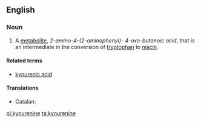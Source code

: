 ==English==
{{wikipedia}}

===Noun===
{{en-noun|~}}

# {{label|en|organic compound}} A [[metabolite]], ''2-amino-4-(2-aminophenyl)- 4-oxo-butanoic acid'', that is an intermediate in the conversion of [[tryptophan]] to [[niacin]].

====Related terms====
* [[kynurenic acid]]

====Translations====
{{trans-top|metabolite}}
* Catalan: {{t|ca|quinurenina|f}}
{{trans-mid}}
{{trans-bottom}}

[[pl:kynurenine]]
[[ta:kynurenine]]